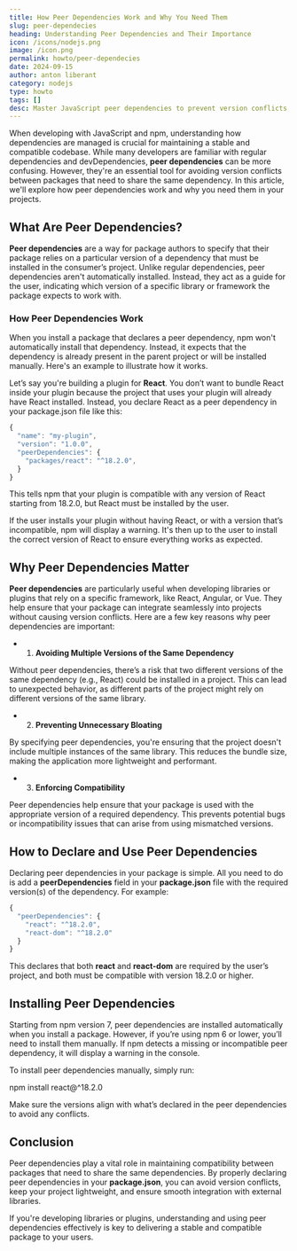 ```yaml
---
title: How Peer Dependencies Work and Why You Need Them
slug: peer-dependecies
heading: Understanding Peer Dependencies and Their Importance
icon: /icons/nodejs.png
image: /icon.png
permalink: howto/peer-dependecies
date: 2024-09-15
author: anton liberant
category: nodejs
type: howto
tags: []
desc: Master JavaScript peer dependencies to prevent version conflicts. Learn effective implementation strategies for compatibility and streamlined development.
---
```


When developing with JavaScript and npm, understanding how dependencies are managed is crucial for
maintaining a stable and compatible codebase. While many developers are familiar with regular
dependencies and devDependencies, **peer dependencies** can be more confusing. However, they're an
essential tool for avoiding version conflicts between packages that need to share the same
dependency. In this article, we'll explore how peer dependencies work and why you need them in your
projects.

## What Are Peer Dependencies?

**Peer dependencies** are a way for package authors to specify that their package relies on a
particular version of a dependency that must be installed in the consumer’s project. Unlike regular
dependencies, peer dependencies aren't automatically installed. Instead, they act as a guide for the
user, indicating which version of a specific library or framework the package expects to work with.

### How Peer Dependencies Work

When you install a package that declares a peer dependency, npm won't automatically install that
dependency. Instead, it expects that the dependency is already present in the parent project or will
be installed manually. Here's an example to illustrate how it works.

Let’s say you're building a plugin for **React**. You don’t want to bundle React inside your plugin
because the project that uses your plugin will already have React installed. Instead, you declare
React as a peer dependency in your package.json file like this:

```js
{
  "name": "my-plugin",
  "version": "1.0.0",
  "peerDependencies": {
    "packages/react": "^18.2.0",
  }
}
```

This tells npm that your plugin is compatible with any version of React starting from 18.2.0, but
React must be installed by the user.

If the user installs your plugin without having React, or with a version that’s incompatible, npm
will display a warning. It's then up to the user to install the correct version of React to ensure
everything works as expected.

## Why Peer Dependencies Matter

**Peer dependencies** are particularly useful when developing libraries or plugins that rely on a
specific framework, like React, Angular, or Vue. They help ensure that your package can integrate
seamlessly into projects without causing version conflicts. Here are a few key reasons why peer
dependencies are important:

- 1. **Avoiding Multiple Versions of the Same Dependency**

Without peer dependencies, there’s a risk that two different versions of the same dependency (e.g.,
React) could be installed in a project. This can lead to unexpected behavior, as different parts of
the project might rely on different versions of the same library.

- 2. **Preventing Unnecessary Bloating**

By specifying peer dependencies, you're ensuring that the project doesn't include multiple instances
of the same library. This reduces the bundle size, making the application more lightweight and
performant.

- 3. **Enforcing Compatibility**

Peer dependencies help ensure that your package is used with the appropriate version of a required
dependency. This prevents potential bugs or incompatibility issues that can arise from using
mismatched versions.

## How to Declare and Use Peer Dependencies

Declaring peer dependencies in your package is simple. All you need to do is add a
**peerDependencies** field in your **package.json** file with the required version(s) of the
dependency. For example:

```js
{
  "peerDependencies": {
    "react": "^18.2.0",
    "react-dom": "^18.2.0"
  }
}
```

This declares that both **react** and **react-dom** are required by the user’s project, and both
must be compatible with version 18.2.0 or higher.

## Installing Peer Dependencies

Starting from npm version 7, peer dependencies are installed automatically when you install a
package. However, if you’re using npm 6 or lower, you’ll need to install them manually. If npm
detects a missing or incompatible peer dependency, it will display a warning in the console.

To install peer dependencies manually, simply run:

<span className='code-cmd'>npm install react@^18.2.0</span>

Make sure the versions align with what’s declared in the peer dependencies to avoid any conflicts.

## Conclusion

Peer dependencies play a vital role in maintaining compatibility between packages that need to share
the same dependencies. By properly declaring peer dependencies in your **package.json**, you can
avoid version conflicts, keep your project lightweight, and ensure smooth integration with external
libraries.

If you're developing libraries or plugins, understanding and using peer dependencies effectively is
key to delivering a stable and compatible package to your users.
